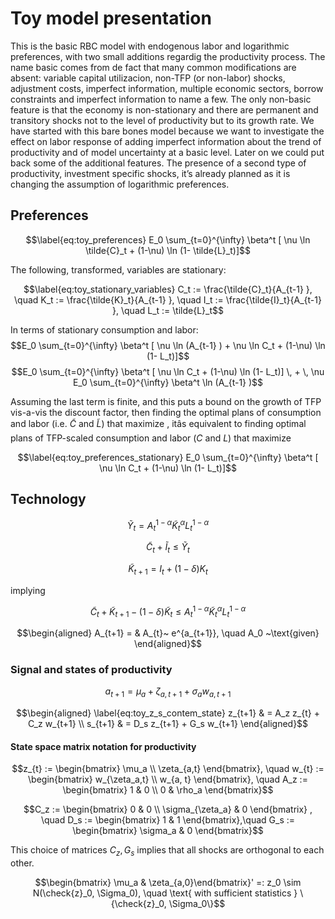 Toy model presentation
========================================================



This is the basic RBC model with endogenous labor and logarithmic preferences, with two small additions regardig the productivity process. The name basic comes from de fact that many common modifications are absent: variable capital utilizacion, non-TFP (or non-labor) shocks, adjustment costs, imperfect information, multiple economic sectors, borrow constraints and imperfect information to name a few. The only non-basic feature is that the economy is non-stationary and there are permanent and transitory shocks not to the level of productivity but to its growth rate. We have started with this bare bones model because we want to investigate the effect on labor response  of adding imperfect information about the trend of productivity and of model uncertainty at a basic level. Later on we could put back some of the additional features. The presence of a second type of productivity, investment specific shocks, it's already planned as it is changing the assumption of logarithmic preferences.


Preferences
-----------

$$\label{eq:toy_preferences}
E_0 \sum_{t=0}^{\infty}  \beta^t
[ \nu \ln \tilde{C}_t + (1-\nu) \ln (1- \tilde{L}_t)]$$

The following, transformed, variables are stationary:

$$\label{eq:toy_stationary_variables}
C_t := \frac{\tilde{C}_t}{A_{t-1} }, \quad  K_t := \frac{\tilde{K}_t}{A_{t-1} }, \quad  I_t := \frac{\tilde{I}_t}{A_{t-1} }, \quad L_t := \tilde{L}_t$$

In terms of stationary consumption and labor:
$$E_0 \sum_{t=0}^{\infty}  \beta^t
[ \nu \ln (A_{t-1}  ) + \nu \ln C_t + (1-\nu) \ln (1-  L_t)]$$
$$E_0 \sum_{t=0}^{\infty}  \beta^t
[ \nu \ln C_t + (1-\nu) \ln (1-  L_t)] \, + \, \nu E_0 \sum_{t=0}^{\infty}  \beta^t  \ln (A_{t-1}  )$$

Assuming the last term is finite, and this puts a bound on the growth of
TFP vis-a-vis the discount factor, then finding the optimal plans of
consumption and labor (i.e. $\tilde{C}$ and $\tilde{L}$) that maximize ,
itâs equivalent to finding optimal plans of TFP-scaled consumption and
labor ($C$ and $L$) that maximize

$$\label{eq:toy_preferences_stationary}
 E_0 \sum_{t=0}^{\infty}  \beta^t
[ \nu \ln C_t + (1-\nu) \ln (1-  L_t)]$$

Technology
----------

$$\label{eq:Fisher_prod_tilde}
\tilde{Y}_{t} = A_t^{1-\alpha}  \tilde{K}^{\alpha}_{t} L^{1-\alpha}_{t}$$

$$\label{eq:toy_CIYtilde}
\tilde{C}_t + \tilde{I}_t \leq \tilde{Y}_{t}$$

$$\label{eq:toy_Kevol_tilde}
\tilde{K}_{t+1} =  I_t + (1-\delta) K_{t}$$

implying

$$\label{eq:toy_CKYtilde}
\tilde{C}_t + \tilde{K}_{t+1} - (1-\delta)\tilde{K}_{t} \leq A_t^{1-\alpha}  \tilde{K}^{\alpha}_{t} L^{1-\alpha}_{t}$$

$$\begin{aligned}
A_{t+1}  =  & A_{t}~ e^{a_{t+1}},  \quad A_0 ~\text{given} \end{aligned}$$

### Signal and states of productivity

$$\label{eq:toy_a_contem_state}
a_{t+1} = \mu_{a} + \zeta_{a,t+1} + \sigma_{a} w_{a,t+1}$$

$$\begin{aligned}
\label{eq:toy_z_s_contem_state}
z_{t+1} & = A_z z_{t} + C_z w_{t+1} \\
s_{t+1} & = D_s z_{t+1} + G_s w_{t+1}  \end{aligned}$$

#### State space matrix notation for productivity

$$z_{t} := \begin{bmatrix} \mu_a  \\ \zeta_{a,t}  \end{bmatrix}, \quad  w_{t} := \begin{bmatrix} w_{\zeta_a,t}    \\ w_{a, t}  \end{bmatrix}, \quad A_z := \begin{bmatrix} 1 & 0 \\  0 & \rho_a \end{bmatrix}$$

$$C_z := \begin{bmatrix}   0 & 0  \\   \sigma_{\zeta_a} & 0  \end{bmatrix} , \quad D_s := \begin{bmatrix} 1 & 1 \end{bmatrix},\quad  G_s := \begin{bmatrix} \sigma_a & 0  \end{bmatrix}$$

This choice of matrices $C_z, G_s$ implies that all shocks are
orthogonal to each other.

$$\begin{bmatrix} \mu_a & \zeta_{a,0}\end{bmatrix}' =: z_0 \sim N(\check{z}_0, \Sigma_0), \quad \text{ with sufficient statistics } \{\check{z}_0, \Sigma_0\}$$

